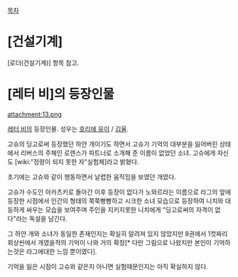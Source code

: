 [[목차]]
= [건설기계] =
[로더(건설기계)] 항목 참고.
= [레터 비]의 등장인물 =
attachment:13.png

[[레터 비]]의 등장인물. 성우는 [[호리에 유이]] / [[김율]].

고슈의 딩고로써 등장했던 하얀 개이기도 하면서 고슈가 기억의 대부분을 잃어버린 상태에서 리버스의 주체인 로렌스가 파트너로 소개해 준 이름이 없었던 소녀. 고슈에게 자신도 [wiki:"정령이 되지 못한 자"실험체]라고 밝혔다.

초기에는 고슈와 같이 행동하면서 날렵한 움직임을 보였던 개였다.

고슈가 수도인 아카츠키로 돌아간 이후 등장이 없다가 노와르라는 이름으로 라그의 앞에 등장한 시점에서 인간의 형태의 쭉쭉빵빵하고 시크한 소녀 모습으로 등장하여 니치와 대등하게 싸우는 모습을 보여주며 주인을 지키지못한 니치에게 "딩고로써의 자격이 없다"라는 독설을 남긴다.

그 하얀 개와 소녀가 동일한 존재인지는 확실히 알려져 있지 않았지만 8권에서 1컷짜리 회상씬에서 개였을적의 기억이 나와 거의 확정[* 다만 그림으로 나왔지만 본인이 기억하는것은 라그에대한 느낌 뿐이였다].

기억을 잃은 시점이 고슈와 같은지 아니면 실험때문인지는 아직 확실하지 않다.
